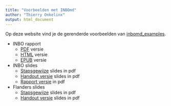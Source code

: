 ```yaml
---
title: "Voorbeelden met INBOmd"
author: "Thierry Onkelinx"
output: html_document
---
```


Op deze website vind je de gerenderde voorbeelden van [inbomd_examples](https://github.com/inbo/inbomd_examples).

- INBO rapport
    - [PDF](docs/inbo_rapport/INBO_rapport.pdf) versie
    - [HTML](docs/inbo_rapport/dankwoord.html) versie
    - [EPUB](docs/inbo_rapport/INBO_rapport.epub) versie
- INBO slides
    - [Stapsgewijze](docs/inbo_slides/inbo_slides.pdf) slides in pdf
    - [Handout versie](docs/inbo_slides/inbo_slides_handout.pdf) slides in pdf
    - [Rapport versie](docs/inbo_slides/inbo_slides_rapport.pdf) in pdf
- Flanders slides
    - [Stapsgewijze](docs/flanders_slides/flanders_slides.pdf) slides in pdf
    - [Handout versie](docs/flanders_slides/flanders_slides_handout.pdf) slides in pdf
